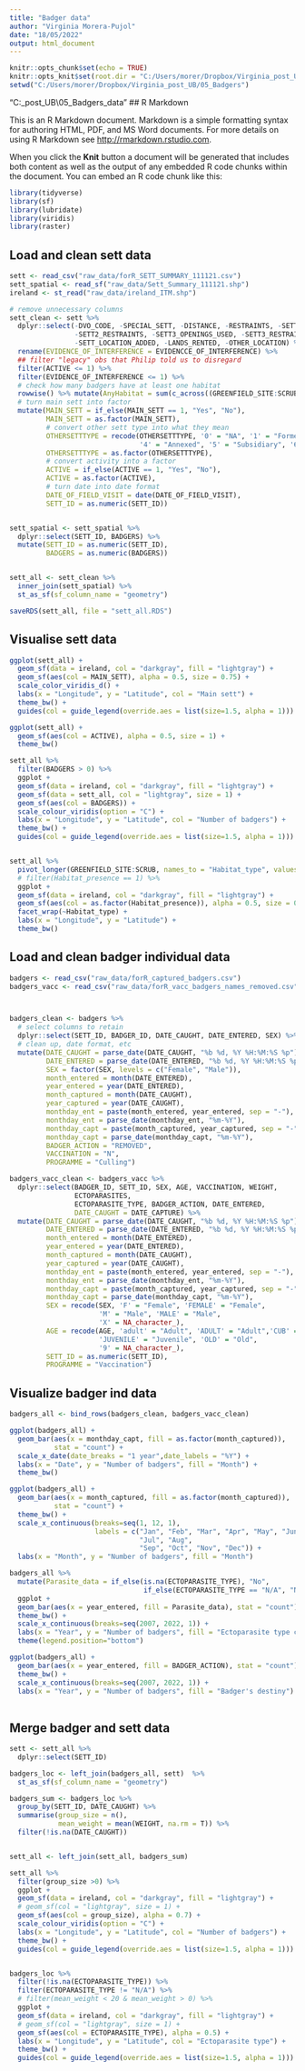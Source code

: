 ```yaml
---
title: "Badger data"
author: "Virginia Morera-Pujol"
date: "18/05/2022"
output: html_document
---
```


```r
knitr::opts_chunk$set(echo = TRUE)
knitr::opts_knit$set(root.dir = "C:/Users/morer/Dropbox/Virginia_post_UB/05_Badgers")
setwd("C:/Users/morer/Dropbox/Virginia_post_UB/05_Badgers")
```

"C:\Users\morer\Dropbox\Virginia_post_UB\05_Badgers\raw_data"
## R Markdown

This is an R Markdown document. Markdown is a simple formatting syntax for authoring HTML, PDF, and MS Word documents. For more details on using R Markdown see <http://rmarkdown.rstudio.com>.

When you click the **Knit** button a document will be generated that includes both content as well as the output of any embedded R code chunks within the document. You can embed an R code chunk like this:

```r
library(tidyverse)
library(sf)
library(lubridate)
library(viridis)
library(raster)
```

## Load and clean sett data

```r
sett <- read_csv("raw_data/forR_SETT_SUMMARY_111121.csv")
sett_spatial <- read_sf("raw_data/Sett_Summary_111121.shp")
ireland <- st_read("raw_data/ireland_ITM.shp")

# remove unnecessary columns
sett_clean <- sett %>% 
  dplyr::select(-DVO_CODE, -SPECIAL_SETT, -DISTANCE, -RESTRAINTS, -SETT2_OPENINGS_USED,
                -SETT2_RESTRAINTS, -SETT3_OPENINGS_USED, -SETT3_RESTRAINTS, 
                -SETT_LOCATION_ADDED, -LANDS_RENTED, -OTHER_LOCATION) %>% 
  rename(EVIDENCE_OF_INTERFERENCE = EVIDENCCE_OF_INTERFERENCE) %>% 
  ## filter "legacy" obs that Philip told us to disregard
  filter(ACTIVE <= 1) %>% 
  filter(EVIDENCE_OF_INTERFERENCE <= 1) %>% 
  # check how many badgers have at least one habitat
  rowwise() %>% mutate(AnyHabitat = sum(c_across((GREENFIELD_SITE:SCRUB)))) %>% 
  # turn main sett into factor
  mutate(MAIN_SETT = if_else(MAIN_SETT == 1, "Yes", "No"), 
         MAIN_SETT = as.factor(MAIN_SETT), 
         # convert other sett type into what they mean
         OTHERSETTTYPE = recode(OTHERSETTTYPE, '0' = "NA", '1' = "Former", '2' = "Disused", '3' = "Dormant", 
                                '4' = "Annexed", '5' = "Subsidiary", '6' = "Other"), 
         OTHERSETTTYPE = as.factor(OTHERSETTTYPE), 
         # convert activity into a factor
         ACTIVE = if_else(ACTIVE == 1, "Yes", "No"), 
         ACTIVE = as.factor(ACTIVE), 
         # turn date into date format
         DATE_OF_FIELD_VISIT = date(DATE_OF_FIELD_VISIT), 
         SETT_ID = as.numeric(SETT_ID))


sett_spatial <- sett_spatial %>% 
  dplyr::select(SETT_ID, BADGERS) %>% 
  mutate(SETT_ID = as.numeric(SETT_ID), 
         BADGERS = as.numeric(BADGERS))


sett_all <- sett_clean %>% 
  inner_join(sett_spatial) %>% 
  st_as_sf(sf_column_name = "geometry")

saveRDS(sett_all, file = "sett_all.RDS")
```


## Visualise sett data

```r
ggplot(sett_all) +
  geom_sf(data = ireland, col = "darkgray", fill = "lightgray") + 
  geom_sf(aes(col = MAIN_SETT), alpha = 0.5, size = 0.75) + 
  scale_color_viridis_d() + 
  labs(x = "Longitude", y = "Latitude", col = "Main sett") + 
  theme_bw() + 
  guides(col = guide_legend(override.aes = list(size=1.5, alpha = 1)))

ggplot(sett_all) +
  geom_sf(aes(col = ACTIVE), alpha = 0.5, size = 1) + 
  theme_bw()

sett_all %>% 
  filter(BADGERS > 0) %>% 
  ggplot +
  geom_sf(data = ireland, col = "darkgray", fill = "lightgray") + 
  geom_sf(data = sett_all, col = "lightgray", size = 1) +
  geom_sf(aes(col = BADGERS)) +  
  scale_colour_viridis(option = "C") + 
  labs(x = "Longitude", y = "Latitude", col = "Number of badgers") + 
  theme_bw() + 
  guides(col = guide_legend(override.aes = list(size=1.5, alpha = 1)))


sett_all %>% 
  pivot_longer(GREENFIELD_SITE:SCRUB, names_to = "Habitat_type", values_to = "Habitat_presence") %>% 
  # filter(Habitat_presence == 1) %>% 
  ggplot +
  geom_sf(data = ireland, col = "darkgray", fill = "lightgray") + 
  geom_sf(aes(col = as.factor(Habitat_presence)), alpha = 0.5, size = 0.7) + 
  facet_wrap(~Habitat_type) +
  labs(x = "Longitude", y = "Latitude") + 
  theme_bw() 

```


## Load and clean badger individual data 
```r
badgers <- read_csv("raw_data/forR_captured_badgers.csv")
badgers_vacc <- read_csv("raw_data/forR_vacc_badgers_names_removed.csv")



badgers_clean <- badgers %>% 
  # select columns to retain
  dplyr::select(SETT_ID, BADGER_ID, DATE_CAUGHT, DATE_ENTERED, SEX) %>% 
  # clean up, date format, etc
  mutate(DATE_CAUGHT = parse_date(DATE_CAUGHT, "%b %d, %Y %H:%M:%S %p"), 
         DATE_ENTERED = parse_date(DATE_ENTERED, "%b %d, %Y %H:%M:%S %p"), 
         SEX = factor(SEX, levels = c("Female", "Male")), 
         month_entered = month(DATE_ENTERED), 
         year_entered = year(DATE_ENTERED), 
         month_captured = month(DATE_CAUGHT), 
         year_captured = year(DATE_CAUGHT), 
         monthday_ent = paste(month_entered, year_entered, sep = "-"), 
         monthday_ent = parse_date(monthday_ent, "%m-%Y"), 
         monthday_capt = paste(month_captured, year_captured, sep = "-"), 
         monthday_capt = parse_date(monthday_capt, "%m-%Y"), 
         BADGER_ACTION = "REMOVED", 
         VACCINATION = "N", 
         PROGRAMME = "Culling")

badgers_vacc_clean <- badgers_vacc %>% 
  dplyr::select(BADGER_ID, SETT_ID, SEX, AGE, VACCINATION, WEIGHT,
                ECTOPARASITES, 
                ECTOPARASITE_TYPE, BADGER_ACTION, DATE_ENTERED, 
                DATE_CAUGHT = DATE_CAPTURE) %>% 
  mutate(DATE_CAUGHT = parse_date(DATE_CAUGHT, "%b %d, %Y %H:%M:%S %p"), 
         DATE_ENTERED = parse_date(DATE_ENTERED, "%b %d, %Y %H:%M:%S %p"),
         month_entered = month(DATE_ENTERED), 
         year_entered = year(DATE_ENTERED), 
         month_captured = month(DATE_CAUGHT), 
         year_captured = year(DATE_CAUGHT), 
         monthday_ent = paste(month_entered, year_entered, sep = "-"), 
         monthday_ent = parse_date(monthday_ent, "%m-%Y"), 
         monthday_capt = paste(month_captured, year_captured, sep = "-"), 
         monthday_capt = parse_date(monthday_capt, "%m-%Y"),  
         SEX = recode(SEX, 'F' = "Female", 'FEMALE' = "Female", 
                      'M' = "Male", 'MALE' = "Male", 
                      'X' = NA_character_), 
         AGE = recode(AGE, 'adult' = "Adult", 'ADULT' = "Adult",'CUB' = "Cub", 
                      'JUVENILE' = "Juvenile", 'OLD' = "Old", 
                      '9' = NA_character_), 
         SETT_ID = as.numeric(SETT_ID), 
         PROGRAMME = "Vaccination")
```  


## Visualize badger ind data 

```r
badgers_all <- bind_rows(badgers_clean, badgers_vacc_clean)

ggplot(badgers_all) + 
  geom_bar(aes(x = monthday_capt, fill = as.factor(month_captured)), 
           stat = "count") + 
  scale_x_date(date_breaks = "1 year",date_labels = "%Y") + 
  labs(x = "Date", y = "Number of badgers", fill = "Month") + 
  theme_bw()

ggplot(badgers_all) + 
  geom_bar(aes(x = month_captured, fill = as.factor(month_captured)), 
           stat = "count") + 
  theme_bw() + 
  scale_x_continuous(breaks=seq(1, 12, 1), 
                     labels = c("Jan", "Feb", "Mar", "Apr", "May", "Jun",
                                "Jul", "Aug", 
                                "Sep", "Oct", "Nov", "Dec")) + 
  labs(x = "Month", y = "Number of badgers", fill = "Month") 

badgers_all %>% 
  mutate(Parasite_data = if_else(is.na(ECTOPARASITE_TYPE), "No", 
                                 if_else(ECTOPARASITE_TYPE == "N/A", "No", "Yes"))) %>% 
  ggplot + 
  geom_bar(aes(x = year_entered, fill = Parasite_data), stat = "count") + 
  theme_bw() + 
  scale_x_continuous(breaks=seq(2007, 2022, 1)) +
  labs(x = "Year", y = "Number of badgers", fill = "Ectoparasite type collected") + 
  theme(legend.position="bottom")

ggplot(badgers_all) + 
  geom_bar(aes(x = year_entered, fill = BADGER_ACTION), stat = "count") + 
  theme_bw() + 
  scale_x_continuous(breaks=seq(2007, 2022, 1)) +
  labs(x = "Year", y = "Number of badgers", fill = "Badger's destiny") 
  
```


## Merge badger and sett data

```r
sett <- sett_all %>% 
  dplyr::select(SETT_ID)

badgers_loc <- left_join(badgers_all, sett)  %>% 
  st_as_sf(sf_column_name = "geometry")

badgers_sum <- badgers_loc %>% 
  group_by(SETT_ID, DATE_CAUGHT) %>% 
  summarise(group_size = n(), 
            mean_weight = mean(WEIGHT, na.rm = T)) %>% 
  filter(!is.na(DATE_CAUGHT))


sett_all <- left_join(sett_all, badgers_sum)

sett_all %>% 
  filter(group_size >0) %>% 
  ggplot +
  geom_sf(data = ireland, col = "darkgray", fill = "lightgray") + 
  # geom_sf(col = "lightgray", size = 1) +
  geom_sf(aes(col = group_size), alpha = 0.7) +  
  scale_colour_viridis(option = "C") + 
  labs(x = "Longitude", y = "Latitude", col = "Number of badgers") + 
  theme_bw() + 
  guides(col = guide_legend(override.aes = list(size=1.5, alpha = 1)))


badgers_loc %>% 
  filter(!is.na(ECTOPARASITE_TYPE)) %>% 
  filter(ECTOPARASITE_TYPE != "N/A") %>% 
  # filter(mean_weight < 20 & mean_weight > 0) %>% 
  ggplot +
  geom_sf(data = ireland, col = "darkgray", fill = "lightgray") + 
  # geom_sf(col = "lightgray", size = 1) +
  geom_sf(aes(col = ECTOPARASITE_TYPE), alpha = 0.5) +  
  labs(x = "Longitude", y = "Latitude", col = "Ectoparasite type") + 
  theme_bw() + 
  guides(col = guide_legend(override.aes = list(size=1.5, alpha = 1)))


```

